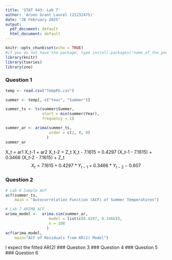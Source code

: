 ```yaml
---
title: 'STAT 443: Lab 7'
author: 'Aronn Grant Laurel (21232475)'
date: "28 February 2025"
output:
  pdf_document: default
  html_document: default
---
```


```r
knitr::opts_chunk$set(echo = TRUE)
#if you do not have the package, type install.packages("name_of_the_package")
library(knitr)
library(tseries)
library(zoo)
```

### Question 1


```r
temp <- read.csv("TempPG.csv")

summer <- temp[, c("Year", "Summer")]

summer_ts <- ts(summer$Summer, 
                start = min(summer$Year), 
                frequency = 1)

summer_ar <- arima(summer_ts,
                   order = c(2, 0, 0)
                  )
summer_ar
```
X_t = ar1 X_t-1 + ar2 X_t-2 + Z_t
X_t - 7.1615 = 0.4297 (X_t-1 - 7.1615)  + 0.3466 (X_t-2 - 7.1615) + Z_t
$$
X_t = 7.1615 + 0.4297*Y_{t-1} + 0.3466*Y_{t-2} - 0.607
$$

### Question 2

```r

# Lab 6 Sample ACF
acf(summer_ts,
    main = "Autocorrelation Function (ACF) of Summer Temperatures")

# Lab 7 ARIMA ACF
arima_model <-  arima.sim(summer_ar,
                   model = list(c(0.4297, 0.3466)),
                   n = 100
                  )
acf(arima_model,
    main="ACF of Residuals from AR(2) Model")


```
I expect the fitted AR(2) 
### Question 3
### Question 4
### Question 5
### Question 6